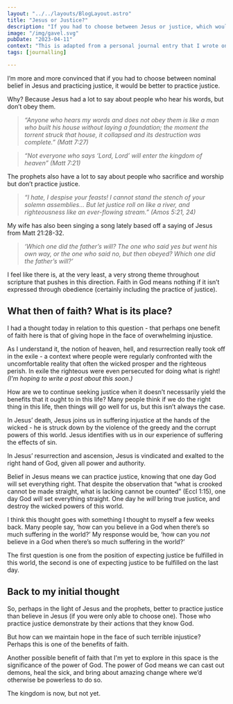 ```yaml
---
layout: "../../layouts/BlogLayout.astro"
title: "Jesus or Justice?"
description: "If you had to choose between Jesus or justice, which would you choose?"
image: "/img/gavel.svg"
pubDate: "2023-04-11"
context: "This is adapted from a personal journal entry that I wrote on 13th Aug 2022"
tags: [journalling]

---
```

I’m more and more convinced that if you had to choose between nominal belief in Jesus and practicing justice, it would be better to practice justice.

Why? Because Jesus had a lot to say about people who hear his words, but don’t obey them. 

> _“Anyone who hears my words and does not obey them is like a man who built his house without laying a foundation; the moment the torrent struck that house, it collapsed and its destruction was complete.” (Matt 7:27)_

> _“Not everyone who says ‘Lord, Lord’ will enter the kingdom of heaven” (Matt 7:21)_

The prophets also have a lot to say about people who sacrifice and worship but don’t practice justice.

> _“I hate, I despise your feasts! I cannot stand the stench of your solemn assemblies… But let justice roll on like a river, and righteousness like an ever-flowing stream.” (Amos 5:21, 24)_

My wife has also been singing a song lately based off a saying of Jesus from Matt 21:28-32.

> _‘Which one did the father’s will? The one who said yes but went his own way, or the one who said no, but then obeyed? Which one did the father’s will?’_

I feel like there is, at the very least, a very strong theme throughout scripture that pushes in this direction. Faith in God means nothing if it isn’t expressed through obedience (certainly including the practice of justice).

## What then of faith? What is its place?

I had a thought today in relation to this question - that perhaps one benefit of faith here is that of giving hope in the face of overwhelming injustice.

As I understand it, the notion of heaven, hell, and resurrection really took off in the exile - a context where people were regularly confronted with the uncomfortable reality that often the wicked prosper and the righteous perish. In exile the righteous were even persecuted for doing what is right! _(I'm hoping to write a post about this soon.)_

How are we to continue seeking justice when it doesn’t necessarily yield the benefits that it ought to in this life? Many people think if we do the right thing in this life, then things will go well for us, but this isn’t always the case.

In Jesus’ death, Jesus joins us in suffering injustice at the hands of the wicked - he is struck down by the violence of the greedy and the corrupt powers of this world. Jesus identifies with us in our experience of suffering the effects of sin.

In Jesus’ resurrection and ascension, Jesus is vindicated and exalted to the right hand of God, given all power and authority.

Belief in Jesus means we can practice justice, knowing that one day God will set everything right. That despite the observation that “what is crooked cannot be made straight, what is lacking cannot be counted” (Eccl 1:15), one day God *will* set everything straight. One day he *will* bring true justice, and destroy the wicked powers of this world.

I think this thought goes with something I thought to myself a few weeks back. Many people say, ‘how can you believe in a God when there’s so much suffering in the world?’ My response would be, ‘how can you *not* believe in a God when there’s so much suffering in the world?’

The first question is one from the position of expecting justice be fulfilled in this world, the second is one of expecting justice to be fulfilled on the last day.

## Back to my initial thought

So, perhaps in the light of Jesus and the prophets, better to practice justice than believe in Jesus (if you were only able to choose one). Those who practice justice demonstrate by their actions that they know God. 

But how can we maintain hope in the face of such terrible injustice? Perhaps this is one of the benefits of faith.

Another possible benefit of faith that I'm yet to explore in this space is the significance of the power of God. The power of God means we can cast out demons, heal the sick, and bring about amazing change where we’d otherwise be powerless to do so.

The kingdom is now, but not yet.